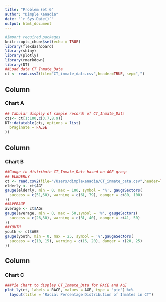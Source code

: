 ```yaml
---
title: "Problem Set 6"
author: "Dimple Kanadia"
date: "`r Sys.Date()`"
output: html_document
---
```


```r
#Import required packages
knitr::opts_chunk$set(echo = TRUE)
library(flexdashboard)
library(shiny)
library(plotly)
library(rmarkdown)
library(DT)
##Load data CT_Inmate_Data
ct <- read.csv2(file="CT_inmate_data.csv",header=TRUE, sep=",")
```


Column {data-width=650}
-----------------------------------------------------------------------
### Chart A
```r
## Tabular display of sample records of CT_Inmate_Data
cts<- ct[1:100,c(3,7,8,9)]
DT::datatable(cts, options = list(
  bPaginate = FALSE
))
```

Column {data-width=250}
-----------------------------------------------------------------------
### Chart B
```r
##Gauge to distribute CT_Inmate_Data based on AGE group
## ELEDERLY
ct <- read.csv2(file="/Users/dimplekanadia/CT_inmate_data.csv",header=TRUE, sep=",")
elderly <- ct$AGE
gauge(elderly, min = 0, max = 100, symbol = '%', gaugeSectors(
  success = c(51,60), warning = c(61, 79), danger = c(80, 100)
))
##AVERAGE
average <- ct$AGE
gauge(average, min = 0, max = 50,symbol = '%', gaugeSectors(
  success = c(26,30), warning = c(31, 40), danger = c(41, 50)
))
##YOUTH
youth <- ct$AGE
gauge(youth, min = 0, max = 25, symbol = '%',gaugeSectors(
  success = c(10, 15), warning = c(16, 20), danger = c(20, 25)
))
```

Column {data-width=450}
-----------------------------------------------------------------------
### Chart C
```r
###Pie Chart to display CT_Inmate_Data for RACE and AGE
plot_ly(ct, labels = RACE, values = AGE, type = "pie") %>%
  layout(title = "Racial Percentage Distribution of Inmates in CT")
```
